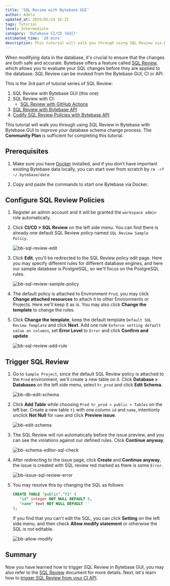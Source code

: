 ```yaml
---
title: 'SQL Review with Bytebase GUI'
author: Adela
updated_at: 2025/02/24 16:15
tags: Tutorial
level: Intermediate
category: 'Database CI/CD (GUI)'
estimated_time: '20 mins'
description: This tutorial will walk you through using SQL Review via Bytebase GUI to improve your database schema change process.
---
```


When modifying data in the database, it's crucial to ensure that the changes are both safe and accurate. Bytebase offers a feature called [SQL Review](/sql-review/overview/), which allows you to evaluate your SQL changes before they are applied to the database. SQL Review can be invoked from the Bytebase GUI, CI or API.

This is the 3rd part of tutorial series of SQL Review:

1.  SQL Review with Bytebase GUI (this one)
1.  SQL Review with CI:
    - [SQL Review with GitHub Actions](/tutorials/sql-review-github-action/)
1.  [SQL Review with Bytebase API](/tutorials/sql-review-api/)
1.  [Codify SQL Review Policies with Bytebase API](/tutorials/api-sql-review-policy/)

This tutorial will walk you through using SQL Review in Bytebase with Bytebase GUI to improve your database schema change process. The **Community Plan** is sufficient for completing this tutorial.

## Prerequisites

1. Make sure you have [Docker](https://www.docker.com/) installed, and if you don’t have important existing Bytebase data locally, you can start over from scratch by `rm -rf ~/.bytebase/data`.
1. Copy and paste the commands to start one Bytebase via Docker.

   <IncludeBlock url="/docs/get-started/install/terminal-docker-run-volume"></IncludeBlock>

## Configure SQL Review Policies

1. Register an admin account and it will be granted the `workspace admin` role automatically.

1. Click **CI/CD > SQL Review** on the left side menu. You can find there is already one default SQL Review policy named `SQL Review Sample Policy`.

   ![bb-sql-review-edit](/content/docs/tutorials/sql-review-gui/bb-sql-review-edit.webp)

1. Click **Edit**, you'll be redirected to the SQL Review policy edit page. Here you may specify different rules for different database engines, and here our sample database is PostgreSQL, so we'll focus on the PostgreSQL rules.

   ![bb-sql-review-sample-policy](/content/docs/tutorials/sql-review-gui/bb-sql-review-sample-policy.webp)

1. The default policy is attached to Environment `Prod`, you may click **Change attached resources** to attach it to other Environments or Projects. Here we'll keep it as is. You may also click **Change the template** to change the rules.

1. Click **Change the template**, keep the default template `Default SQL Review Template` and click **Next**. Add one rule `Enforce setting default value on columns`, set **Error Level** to `Error` and click **Confirm and update**.

   ![bb-sql-review-add-rule](/content/docs/tutorials/sql-review-gui/bb-sql-review-add-rule.webp)

## Trigger SQL Review

1. Go to `Sample Project`, since the default SQL Review policy is attached to the `Prod` environment, we'll create a new table on it. Click **Database > Databases** on the left side menu, select `hr_prod` and click **Edit Schema**.

   ![bb-db-edit-schema](/content/docs/tutorials/sql-review-gui/bb-db-edit-schema.webp)

1. Click **Add Table** while choosing `Prod hr_prod > public > Tables` on the left bar. Create a new table `t1` with one column `id` and `name`, intentionly unclick **Not Null** for `name` and click **Preview issue**.

   ![bb-edit-schema](/content/docs/tutorials/sql-review-gui/bb-edit-schema.webp)

1. The SQL Review will run automatically before the issue preview, and you can see the violations against our defined rules. Click **Continue anyway**.

   ![bb-schema-editor-sql-check](/content/docs/tutorials/sql-review-gui/bb-schema-editor-sql-check.webp)

1. After redirecting to the issue page, click **Create** and **Continue anyway**, the issue is created with SQL review red marked as there is some `Error`.

   ![bb-issue-sql-review-error](/content/docs/tutorials/sql-review-gui/bb-issue-sql-review-error.webp)

1. You may resolve this by changing the SQL as follows:

   ```sql
   CREATE TABLE "public"."t1" (
      "id" integer NOT NULL DEFAULT 0,
      "name" text NOT NULL DEFAULT ''
   );
   ```

   If you find that you can't edit the SQL, you can click **Setting** on the left side menu, and then check **Allow modify statement** or otherwise the SQL is not editable.

   ![bb-allow-modify](/content/docs/tutorials/sql-review-gui/bb-allow-modify.webp)

## Summary

Now you have learned how to trigger SQL Review in Bytebase GUI, you may also refer to the [SQL Review](/sql-review/overview) document for more details. Next, let's learn how to [trigger SQL Review from your CI API](/tutorials/sql-review-api/).

